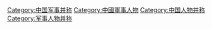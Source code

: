 [[Category:中国军事并称|Category:中国军事并称]]
[[Category:中國軍事人物|Category:中國軍事人物]]
[[Category:中国人物并称|Category:中国人物并称]]
[[Category:军事人物并称|Category:军事人物并称]]